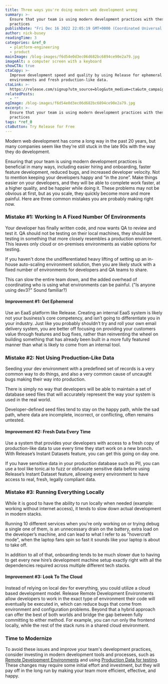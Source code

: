```yaml
---
title: Three ways you're doing modern web development wrong
summary: >-
  Ensure that your team is using modern development practices with these 3 best
  practices
publishDate: "Fri Dec 16 2022 22:05:19 GMT+0000 (Coordinated Universal Time)"
author: nick-busey
readingTime: 3
categories: &ref_0
  - platform-engineering
  - product
mainImage: /blog-images/f6d54e0d3ec06d682bc6894ce90e2a79.jpg
imageAlt: a computer screen with a keyboard
showCTA: true
ctaCopy: >-
  Improve development speed and quality by using Release for ephemeral
  environments and fresh production-like data.
ctaLink: >-
  https://release.com/signup?utm_source=blog&utm_medium=cta&utm_campaign=blog-cta&utm_content=three-ways-youre-doing-modern-web-development-wrong
relatedPosts:
  - ""
ogImage: /blog-images/f6d54e0d3ec06d682bc6894ce90e2a79.jpg
excerpt: >-
  Ensure that your team is using modern development practices with these 3 best
  practices
tags: *ref_0
ctaButton: Try Release for Free
---
```


Modern web development has come a long way in the past 20 years, but many companies seem like they're still stuck in the late 90s with the way they do development.

Ensuring that your team is using modern development practices is beneficial in many ways, including easier hiring and onboarding, faster feature development, reduced bugs, and increased developer velocity. Not to mention keeping your developers happy and “in the zone”. Make things easier on your developers, and they will be able to complete work faster, at a higher quality, and be happier while doing it. These problems may not be obvious at first, but as you scale, they quickly become more and more painful. Here are three common mistakes you are probably making right now.

### Mistake #1: Working In A Fixed Number Of Environments

Your developer has finally written code, and now wants QA to review and test it. QA should not be testing on their local machines, they should be testing in something that more closely resembles a production environment. This leaves only cloud or on-premises environments as viable options for testing.

If you haven't done the undifferentiated heavy lifting of setting up an in-house auto-scaling environment solution, then you are likely stuck with a fixed number of environments for developers and QA teams to share.

This can slow the entire team down, and the added overhead of coordinating who is using what environments can be painful. ("Is anyone using dev3?" Sound familiar?)

#### Improvement #1: Get Ephemeral

Use an EaaS platform like Release. Creating an internal EaaS system is likely not your business’s core competency, and isn’t going to differentiate you in your industry. Just like you probably shouldn’t try and roll your own email delivery system, you are better off focusing on providing your customers value through features and bug fixes, rather than reinventing the wheel on building something that has already been built in a more fully featured manner than what is likely to come from an internal tool.

### Mistake #2: Not Using Production-Like Data

Seeding your dev environment with a predefined set of records is a very common way to do things, and also a very common cause of uncaught bugs making their way into production.

There is simply no way that developers will be able to maintain a set of database seed files that will accurately represent the way your system is used in the real world.

Developer-defined seed files tend to stay on the happy path, while the sad path, where data are incomplete, incorrect, or conflicting, often remains untested.

#### Improvement #2: Fresh Data Every Time

Use a system that provides your developers with access to a fresh copy of production-like data to use every time they start work on a new branch. With Release’s Instant Datasets feature, you can get this going on day one.

If you have sensitive data in your production database such as PII, you can use a tool like tonic.ai to fuzz or obfuscate sensitive data before using Release’s Instant Dataset feature, allowing every environment to have access to real, fresh, legally compliant data.

### Mistake #3: Running Everything Locally

While it is good to have the ability to run locally when needed (example: working without internet access), it tends to slow down actual development in modern stacks.

Running 10 different services when you're only working on or trying debug a single one of them, is an unnecessary drain on the battery, extra load on the developer’s machine, and can lead to what I refer to as "hovercraft mode", when the laptop fans spin so fast it sounds like your laptop is about to take off.

In addition to all of that, onboarding tends to be much slower due to having to get every new hire’s development machine setup exactly right with all the dependencies required across multiple different tech stacks.

#### Improvement #3: Look To The Cloud

Instead of relying on local dev for everything, you could utilize a cloud based development model. Release Remote Development Environments allow developers to work in the exact type of environment their code will eventually be executed in, which can reduce bugs that come from environment and configuration problems. Beyond that a hybrid approach can offer the best of both worlds and bridge the gap between fully committing to either method. For example, you can run only the frontend locally, while the rest of the stack runs in a shared cloud environment.

### Time to Modernize

To avoid these issues and improve your team's development practices, consider investing in modern development tools and processes, such as [Remote Development Environments](https://release.com/blog/remote-development-environments) and using [Production Data for testing](https://docs.releasehub.com/reference-documentation/instant-datasets-aws). These changes may require some initial effort and investment, but they will pay off in the long run by making your team more efficient, effective, and happy.
